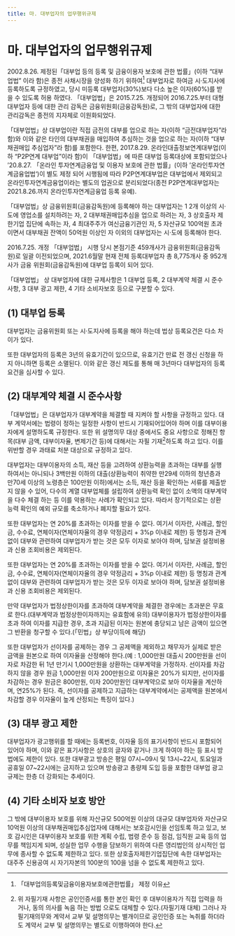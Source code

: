 ```yaml
---
title: 마. 대부업자의 업무행위규제
---
```


# 마. 대부업자의 업무행위규제

2002.8.26. 제정된「대부업 등의 등록 및 금융이용자 보호에 관한 법률」(이하 “대부업법” 이라 함)은 종전 사채시장을 양성화 하기 위하여[^1] 대부업자로 하여금 시·도지사에 등록하도록 규정하였고, 당시 미등록 대부업자(30%)보다 다소 높은 이자(60%)를 받을 수 있도록 허용 하였다. 「대부업법」은 2015.7.25. 개정되어 2016.7.25.부터 대형 대부업자 등에 대한 관리 감독은 금융위원회(금융감독원)로, 그 밖의 대부업자에 대한 관리감독은 종전의 지자체로 이원화되었다.

「대부업법」상 대부업이란 직접 금전의 대부를 업으로 하는 자(이하 “금전대부업자”라 함)와 이와 같은 타인의 대부채권을 매입하여 추심하는 것을 업으로 하는 자(이하 “대부채권매입 추심업자”라 함)를 포함한다. 한편, 2017.8.29. 온라인대출정보연계대부업(이하 “P2P연계 대부업”이라 함)이 「대부업법」에 따른 대부업 등록대상에 포함되었으나 ’20.8.27. 「온라인 투자연계금융업 및 이용자 보호에 관한 법률」(이하 ’온라인투자연계금융업법‘)이 별도 제정 되어 시행됨에 따라 P2P연계대부업은 대부업에서 제외되고 온라인투자연계금융업이라는 별도의 업권으로 분리되었다(종전 P2P연계대부업자는 2021.8.26.까지 온라인투자연계금융업 등록 유예).

「대부업법」상 금융위원회(금융감독원)에 등록해야 하는 대부업자는 1 2개 이상의 시·도에 영업소를 설치하려는 자, 2 대부채권매입추심을 업으로 하려는 자, 3 상호출자 제한기업 집단에 속하는 자, 4 최대주주가 여신금융기관인 자, 5 자산규모 100억원 초과이면서 대부채권 잔액이 50억원 이상인 자 이외의 대부업자는 시·도에 등록해야 한다.

2016.7.25. 개정 「대부업법」 시행 당시 본점기준 459개사가 금융위원회(금융감독원)로 일괄 이전되었으며, 2021.6월말 현재 전체 등록대부업자 총 8,775개사 중 952개사가 금융 위원회(금융감독원)에 대부업 등록이 되어 있다.

[^1]: 「대부업의등록및금융이용자보호에관한법률」 제정 이유

<CenterImg src ="/fs/3225_1.png" />

「대부업법」 상 대부업자에 대한 규제사항은 1 대부업 등록, 2 대부계약 체결 시 준수 사항, 3 대부 광고 제한, 4 기타 소비자보호 등으로 구분할 수 있다.

## (1) 대부업 등록
대부업자는 금융위원회 또는 시·도지사에 등록을 해야 하는데 법상 등록요건은 다소 차이가 있다.

<CenterImg src ="/fs/3225_2.png" />
<CenterImg src ="/fs/3225_3.png" />

또한 대부업자의 등록은 3년의 유효기간이 있으므로, 유효기간 만료 전 갱신 신청을 하지 아니하면 등록은 소멸된다. 이와 같은 갱신 제도를 통해 매 3년마다 대부업자의 등록요건을 심사할 수 있다.

## (2) 대부계약 체결 시 준수사항
「대부업법」은 대부업자가 대부계약을 체결할 때 지켜야 할 사항을 규정하고 있다. 대부 계약서에는 법령이 정하는 일정한 사항이 반드시 기재되어있어야 하며 이를 대부이용자에게 설명하도록 규정한다. 또한 위 설명의무 대상 중에서도 중요 사항으로 정해진 항목(대부 금액, 대부이자율, 변제기간 등)에 대해서는 자필 기재[^2]하도록 하고 있다. 이를 위반할 경우 과태료 처분 대상으로 규정하고 있다.

대부업자는 대부이용자의 소득, 재산 등을 고려하여 상환능력을 초과하는 대부를 실행 하여서는 아니되나 3백만원 이하의 대출(상환능력이 취약한 만29세 이하의 청년층과 만70세 이상의 노령층은 100만원 이하)에서는 소득, 재산 등을 확인하는 서류를 제출받지 않을 수 있어, 다수의 계열 대부업체를 설립하여 상환능력 확인 없이 소액의 대부계약을 다수 체결 하는 등 이를 악용하는 사례가 확인되고 있다. 따라서 장기적으로는 상환 능력 확인의 예외 규모를 축소하거나 폐지할 필요가 있다.

또한 대부업자는 연 20%를 초과하는 이자를 받을 수 없다. 여기서 이자란, 사례금, 할인금, 수수료, 연체이자(연체이자율의 경우 약정금리 + 3%p 이내로 제한) 등 명칭과 관계없이 대부와 관련하여 대부업자가 받는 것은 모두 이자로 보아야 하며, 담보권 설정비용과 신용 조회비용은 제외된다.

또한 대부업자는 연 20%를 초과하는 이자를 받을 수 없다. 여기서 이자란, 사례금, 할인금, 수수료, 연체이자(연체이자율의 경우 약정금리 + 3%p 이내로 제한) 등 명칭과 관계없이 대부와 관련하여 대부업자가 받는 것은 모두 이자로 보아야 하며, 담보권 설정비용과 신용 조회비용은 제외된다.

만약 대부업자가 법정상한이자를 초과하여 대부계약을 체결한 경우에는 초과분은 무효로 한다.(대부계약과 법정상한이자까지는 유효함에 유의) 대부이용자가 법정상한이자를 초과 하여 이자를 지급한 경우, 초과 지급된 이자는 원본에 충당되고 남은 금액이 있으면 그 반환을 청구할 수 있다.(「민법」상 부당이득에 해당)

또한 대부업자가 선이자를 공제하는 경우 그 공제액을 제외하고 채무자가 실제로 받은 금액을 원본으로 하여 이자율을 산정해야 한다.(예 : 1,000만원 대출시 200만원을 선이자로 차감한 뒤 1년 만기시 1,000만원을 상환하는 대부계약을 가정하자. 선이자를 차감하지 않을 경우 원금 1,000만원 이자 200만원으로 이자율은 20%가 되지만, 선이자를 차감하는 경우 원금은 800만원, 이자 200만원인 대부계약으로 보아 이자율을 계산하며, 연25%가 된다. 즉, 선이자를 공제하고 지급하는 대부계약에서는 공제액을 원본에서 차감할 경우 이자율이 높게 산정되는 특징이 있다.)

[^2]: 위 자필기재 사항은 공인인증서를 통한 본인 확인 후 대부이용자가 직접 입력을 하거나, 동의 의사를 녹음 하는 방법 으로도 대체할 수 있다.(자필기재 대체) 그러나 자필기재의무와 계약서 교부 및 설명의무는 별개이므로 공인인증 또는 녹취를 하더라도 계약서 교부 및 설명의무는 별도로 이행하여야 한다.

## (3) 대부 광고 제한
대부업자가 광고행위를 할 때에는 등록번호, 이자율 등의 표기사항이 반드시 포함되어 있어야 하며, 이와 같은 표기사항은 상호의 글자와 같거나 크게 하여야 하는 등 표시 방법에도 제한이 있다. 또한 대부광고 방송은 평일 07시~09시 및 13시~22시, 토요일과 공휴일 07~22시에는 금지하고 있으며 방송광고 총량제 도입 등을 포함한 대부업 광고규제는 한층 더 강화되는 추세이다.

## (4) 기타 소비자 보호 방안
그 밖에 대부이용자 보호를 위해 자산규모 500억원 이상의 대규모 대부업자와 자산규모 10억원 이상의 대부채권매입추심업자에 대해서는 보호감시인을 선임토록 하고 있고, 보호 감시인은 대부이용자 보호를 위한 계획 수립, 법령 준수 등 점검, 임직원 교육 등의 업무를 책임지게 되며, 성실한 업무 수행을 담보하기 위하여 다른 영리법인의 상시적인 업무에 종사할 수 없도록 제한하고 있다. 또한 상호출자제한기업집단에 속한 대부업자는 대주주 신용공여 시 자기자본의 100분의 100을 넘을 수 없도록 제한하고 있다.
